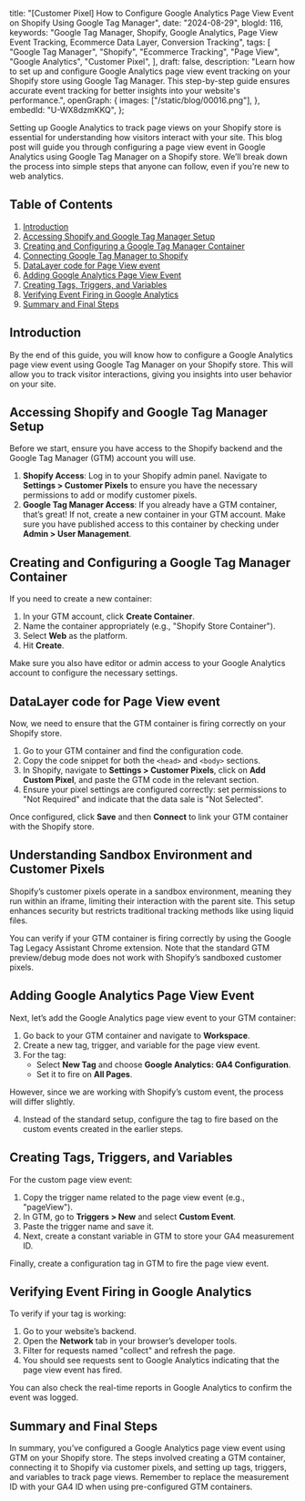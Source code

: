   title:
    "[Customer Pixel] How to Configure Google Analytics Page View Event on Shopify Using Google Tag Manager",
  date: "2024-08-29",
  blogId: 116,
  keywords:
    "Google Tag Manager, Shopify, Google Analytics, Page View Event Tracking, Ecommerce Data Layer, Conversion Tracking",
  tags: [
    "Google Tag Manager",
    "Shopify",
    "Ecommerce Tracking",
    "Page View",
    "Google Analytics",
    "Customer Pixel",
  ],
  draft: false,
  description:
    "Learn how to set up and configure Google Analytics page view event tracking on your Shopify store using Google Tag Manager. This step-by-step guide ensures accurate event tracking for better insights into your website's performance.",
  openGraph: {
    images: ["/static/blog/00016.png"],
  },
  embedId: "U-WX8dzmKKQ",
};

<BlogHeader metadata={metadata} />

Setting up Google Analytics to track page views on your Shopify store is essential for understanding how visitors interact with your site. This blog post will guide you through configuring a page view event in Google Analytics using Google Tag Manager on a Shopify store. We’ll break down the process into simple steps that anyone can follow, even if you’re new to web analytics.

## Table of Contents

1. [Introduction](#introduction)
2. [Accessing Shopify and Google Tag Manager Setup](#accessing-shopify-and-google-tag-manager-setup)
3. [Creating and Configuring a Google Tag Manager Container](#creating-and-configuring-a-google-tag-manager-container)
4. [Connecting Google Tag Manager to Shopify](#connecting-google-tag-manager-to-shopify)
5. [DataLayer code for Page View event](#dataLayer-code-for-page-view-event)
6. [Adding Google Analytics Page View Event](#adding-google-analytics-page-view-event)
7. [Creating Tags, Triggers, and Variables](#creating-tags-triggers-and-variables)
8. [Verifying Event Firing in Google Analytics](#verifying-event-firing-in-google-analytics)
9. [Summary and Final Steps](#summary-and-final-steps)

## Introduction

By the end of this guide, you will know how to configure a Google Analytics page view event using Google Tag Manager on your Shopify store. This will allow you to track visitor interactions, giving you insights into user behavior on your site.

## Accessing Shopify and Google Tag Manager Setup

Before we start, ensure you have access to the Shopify backend and the Google Tag Manager (GTM) account you will use.

1. **Shopify Access**: Log in to your Shopify admin panel. Navigate to **Settings > Customer Pixels** to ensure you have the necessary permissions to add or modify customer pixels.
2. **Google Tag Manager Access**: If you already have a GTM container, that’s great! If not, create a new container in your GTM account. Make sure you have published access to this container by checking under **Admin > User Management**.

## Creating and Configuring a Google Tag Manager Container

If you need to create a new container:

1. In your GTM account, click **Create Container**.
2. Name the container appropriately (e.g., "Shopify Store Container").
3. Select **Web** as the platform.
4. Hit **Create**.

Make sure you also have editor or admin access to your Google Analytics account to configure the necessary settings.

## DataLayer code for Page View event

Now, we need to ensure that the GTM container is firing correctly on your Shopify store.

1. Go to your GTM container and find the configuration code.
2. Copy the code snippet for both the `<head>` and `<body>` sections.
3. In Shopify, navigate to **Settings > Customer Pixels**, click on **Add Custom Pixel**, and paste the GTM code in the relevant section.
4. Ensure your pixel settings are configured correctly: set permissions to "Not Required" and indicate that the data sale is "Not Selected".

<DataLayerCodeBlock fileName="page_view.js" />

Once configured, click **Save** and then **Connect** to link your GTM container with the Shopify store.

## Understanding Sandbox Environment and Customer Pixels

Shopify’s customer pixels operate in a sandbox environment, meaning they run within an iframe, limiting their interaction with the parent site. This setup enhances security but restricts traditional tracking methods like using liquid files.

You can verify if your GTM container is firing correctly by using the Google Tag Legacy Assistant Chrome extension. Note that the standard GTM preview/debug mode does not work with Shopify’s sandboxed customer pixels.

## Adding Google Analytics Page View Event

Next, let’s add the Google Analytics page view event to your GTM container:

1. Go back to your GTM container and navigate to **Workspace**.
2. Create a new tag, trigger, and variable for the page view event.
3. For the tag:
   - Select **New Tag** and choose **Google Analytics: GA4 Configuration**.
   - Set it to fire on **All Pages**.

However, since we are working with Shopify’s custom event, the process will differ slightly.

4. Instead of the standard setup, configure the tag to fire based on the custom events created in the earlier steps.

## Creating Tags, Triggers, and Variables

For the custom page view event:

1. Copy the trigger name related to the page view event (e.g., "pageView").
2. In GTM, go to **Triggers > New** and select **Custom Event**.
3. Paste the trigger name and save it.
4. Next, create a constant variable in GTM to store your GA4 measurement ID.

Finally, create a configuration tag in GTM to fire the page view event.

## Verifying Event Firing in Google Analytics

To verify if your tag is working:

1. Go to your website’s backend.
2. Open the **Network** tab in your browser’s developer tools.
3. Filter for requests named "collect" and refresh the page.
4. You should see requests sent to Google Analytics indicating that the page view event has fired.

You can also check the real-time reports in Google Analytics to confirm the event was logged.

## Summary and Final Steps

In summary, you’ve configured a Google Analytics page view event using GTM on your Shopify store. The steps involved creating a GTM container, connecting it to Shopify via customer pixels, and setting up tags, triggers, and variables to track page views. Remember to replace the measurement ID with your GA4 ID when using pre-configured GTM containers.
